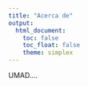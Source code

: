 ```yaml
---
title: "Acerca de"
output:
  html_document:
    toc: false
    toc_float: false
    theme: simplex
---
```


UMAD....
